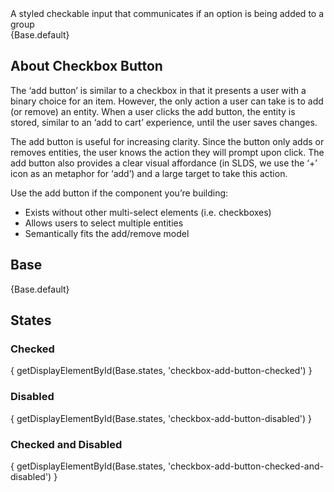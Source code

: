 
<div className="doc lead">
  A styled checkable input that communicates if an option is being added to a group
</div>

<CodeView exampleOnly>
  {Base.default}
</CodeView>

## About Checkbox Button

The ‘add button’ is similar to a checkbox in that it presents a user with a
binary choice for an item. However, the only action a user can take is to
add (or remove) an entity. When a user clicks the add button, the entity is
stored, similar to an ‘add to cart’ experience, until the user saves changes.

The add button is useful for increasing clarity. Since the button only adds
or removes entities, the user knows the action they will prompt upon click.
The add button also provides a clear visual affordance (in SLDS, we use the
‘+’ icon as an metaphor for ‘add’) and a large target to take this action.

Use the add button if the component you’re building:
- Exists without other multi-select elements (i.e. checkboxes)
- Allows users to select multiple entities
- Semantically fits the add/remove model

## Base
<CodeView>
  {Base.default}
</CodeView>

## States

### Checked
<CodeView>
  { getDisplayElementById(Base.states, 'checkbox-add-button-checked') }
</CodeView>

### Disabled
<CodeView>
  { getDisplayElementById(Base.states, 'checkbox-add-button-disabled') }
</CodeView>

### Checked and Disabled
<CodeView>
  { getDisplayElementById(Base.states, 'checkbox-add-button-checked-and-disabled') }
</CodeView>
